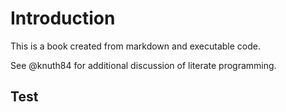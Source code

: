 # Introduction

This is a book created from markdown and executable code.

See @knuth84 for additional discussion of literate programming.

## Test